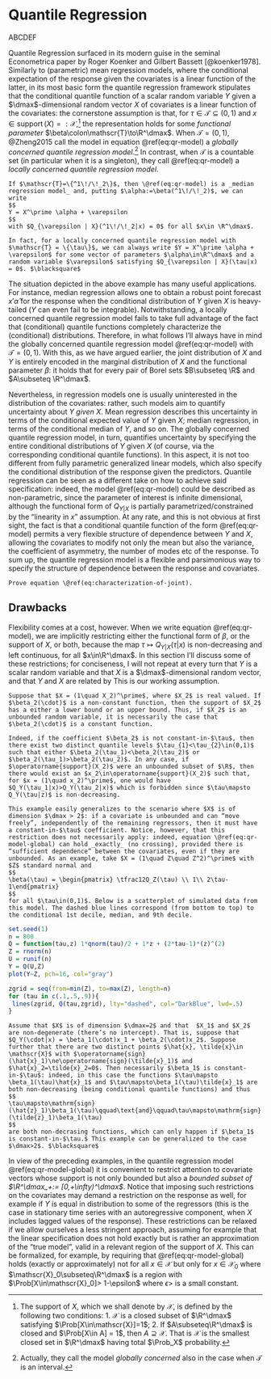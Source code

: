 # Quantile Regression
ABCDEF

Quantile Regression surfaced in its modern guise in the seminal Econometrica paper by Roger Koenker and Gilbert Bassett [@koenker1978]. Similarly to (parametric) mean regression models, where the conditional expectation of the response given the covariates is a linear function of the latter, in its most basic form the quantile regression framework stipulates that the conditional quantile function of a scalar random variable $Y$ given a $\dmax$-dimensional random vector $X$ of covariates is a linear function of the covariates: the cornerstone assumption is that, for $\tau\in \mathscr{T}\subseteq(0,1)$ and $x\in\operatorname{support}(X)=:\mathscr{X}$,^[The support of $X$, which we shall denote by $\mathscr{X}$, is defined by the following two conditions: 1. $\mathscr{X}$ is a closed subset of $\R^\dmax$ satisfying $\Prob[X\in\mathscr{X}]=1$; 2. If $A\subseteq\R^\dmax$ is closed and $\Prob[X\in A] = 1$, then $A\supseteq\mathscr{X}$. That is $\mathscr{X}$ is the smallest closed set in $\R^\dmax$ having total $\Prob_X$ probability.] the representation
\begin{equation}
Q_{Y|X}(\tau\,|\,x) = \sum_{d=1}^\dmax \beta_d(\tau) x_{d} \equiv x'\beta(\tau),
(\#eq:qr-model)
\end{equation}
holds for some _functional parameter_ $\beta\colon\mathscr{T}\to\R^\dmax$. When $\mathscr{T} = (0,1)$, @Zheng2015 call the model in equation \@ref(eq:qr-model) a _globally concerned quantile regression model_.^[Actually, they call the model _globally concerned_ also in the case when $\mathscr{T}$ is an interval.] In contrast, when $\mathscr{T}$ is a countable set (in particular when it is a singleton), they call \@ref(eq:qr-model) a _locally concerned quantile regression model_.

```example
If $\mathscr{T}=\{^1\!/\!_2\}$, then \@ref(eq:qr-model) is a _median regression model_ and, putting $\alpha:=\beta(^1\!/\!_2)$, we can write
$$
Y = X^\prime \alpha + \varepsilon
$$
with $Q_{\varepsilon | X}(^1\!/\!_2|x) = 0$ for all $x\in \R^\dmax$.

In fact, for a locally concerned quantile regression model with $\mathscr{T} = \{\tau\}$, we can always write $Y = X^\prime \alpha + \varepsilon$ for some vector of parameters $\alpha\in\R^\dmax$ and a random variable $\varepsilon$ satisfying $Q_{\varepsilon | X}(\tau|x) = 0$. $\blacksquare$

```

The situation depicted in the above example has many useful applications. For instance, median regression allows one to obtain a robust point forecast $x'\widehat{\alpha}$ for the response when the conditional distribution of $Y$ given $X$ is heavy-tailed ($Y$ can even fail to be integrable). Notwithstanding, a locally concerned quantile regression model fails to take full advantage of the fact that (conditional) quantile functions completely characterize the (conditional) distributions. Therefore, in what follows I'll always have in mind the globally concerned quantile regression model \@ref(eq:qr-model) with $\mathscr{T} = (0,1).$ With this, as we have argued earlier, the joint distribution of $X$ and $Y$ is entirely encoded in the marginal distribution of $X$ and the functional parameter $\beta$: it holds that
\begin{align}
\begin{split}
\Prob[Y\in B, X\in A] &= \int_{A}\int_0^1 \mathbb{I}[x'\beta(\tau)\in B]\,\dd\tau\,F_X(\dd x)\\
&= \int_0^1 \Prob[X'\beta(\tau)\in B, X\in A]\,\dd\tau
\end{split}
(\#eq:characterization-of-joint)
\end{align}
for every pair of Borel sets $B\subseteq \R$ and $A\subseteq \R^\dmax$.

Nevertheless, in regression models one is usually uninterested in the distribution of the covariates: rather, such models aim to quantify uncertainty about $Y$ _given_ $X.$ Mean regression describes this uncertainty in terms of the conditional expected value of $Y$ given $X$; median regression, in terms of the conditional median of $Y$, and so on. The globally concerned quantile regression model, in turn, quantifies uncertainty by specifying the entire conditional distributions of $Y$ given $X$ (of course, via the corresponding conditional quantile functions). In this aspect, it is not too different from fully parametric generalized linear models, which also specify the conditional distribution of the response given the predictors. Quantile regression can be seen as a different take on how to achieve said specification: indeed, the model \@ref(eq:qr-model) could be described as non-parametric, since the parameter of interest is infinite dimensional, although the functional form of $Q_{Y|X}$ is partially parametrized/constrained by the “linearity in $x$” assumption. At any rate, and this is not obvious at first sight, the fact is that a conditional quantile function of the form \@ref(eq:qr-model) permits a very flexible structure of dependence between $Y$ and $X$, allowing the covariates to modify not only the mean but also the variance, the coefficient of asymmetry, the number of modes etc of the response. To sum up, the quantile regression model is a flexible and parsimonious way to specify the structure of dependence between the response and covariates.

```exercise
Prove equation \@ref(eq:characterization-of-joint).
```

## Drawbacks
Flexibility comes at a cost, however. When we write equation \@ref(eq:qr-model), we are implicitly restricting either the functional form of $\beta$, or the support of $X$, or both, because the map $\tau\mapsto Q_{Y|X}(\tau|x)$ is non-decreasing and left continuous, for all $x\in\R^\dmax$. In this section I'll discuss some of these restrictions; for conciseness, I will not repeat at every turn that $Y$ is a scalar random variable and that $X$ is a $\dmax$-dimensional random vector, and that $Y$ and $X$ are related by
\begin{equation}
Q_{Y|X}(\tau|x) = x'\beta(\tau),\qquad \tau\in(0,1),\,x\in\R^\dmax.
(\#eq:qr-model-global)
\end{equation}
This is our working assumption.

```example
Suppose that $X = (1\quad X_2)^\prime$, where $X_2$ is real valued. If $\beta_2(\cdot)$ is a non-constant function, then the support of $X_2$ has a either a lower bound or an upper bound. Thus, if $X_2$ is an unbounded random variable, it is necessarily the case that $\beta_2(\cdot)$ is a constant function.

Indeed, if the coefficient $\beta_2$ is not constant-in-$\tau$, then there exist two distinct quantile levels $\tau_{1}<\tau_{2}\in(0,1)$ such that either $\beta_2(\tau_1)<\beta_2(\tau_2)$ or $\beta_2(\tau_1)>\beta_2(\tau_2)$. In any case, if $\operatorname{support}(X_2)$ were an unbounded subset of $\R$, then there would exist an $x_2\in\operatorname{support}(X_2)$ such that, for $x = (1\quad x_2)^\prime$, one would have $Q_Y(\tau_1|x)>Q_Y(\tau_2|x)$ which is forbidden since $\tau\mapsto Q_Y(\tau|z)$ is non-decreasing.

This example easily generalizes to the scenario where $X$ is of dimension $\dmax > 2$: if a covariate is unbounded and can “move freely”, independently of the remaining regressors, then it must have a constant-in-$\tau$ coefficient. Notice, however, that this restriction does not necessarily apply: indeed, equation \@ref(eq:qr-model-global) can hold _exactly_ (no crossing), provided there is “sufficient dependence” between the covariates, even if they are unbounded. As an example, take $X = (1\quad Z\quad Z^2)^\prime$ with $Z$ standard normal and
$$
\beta(\tau) = \begin{pmatrix} \tfrac12Q_Z(\tau) \\ 1\\ 2\tau-1\end{pmatrix}
$$
for all $\tau\in(0,1)$. Below is a scatterplot of simulated data from this model. The dashed blue lines correspond (from bottom to top) to the conditional 1st decile, median, and 9th decile.

```

```r
set.seed(1)
n = 800
Q = function(tau,z) 1*qnorm(tau)/2 + 1*z + (2*tau-1)*(z)^(2)
Z = rnorm(n)
U = runif(n)
Y = Q(U,Z)
plot(Y~Z, pch=16, col="gray")

zgrid = seq(from=min(Z), to=max(Z), length=n)
for (tau in c(.1,.5,.9)){
 lines(zgrid, Q(tau,zgrid), lty="dashed", col="DarkBlue", lwd=.5)
}

```

```example
Assume that $X$ is of dimension $\dmax=2$ and that  $X_1$ and $X_2$ are non-degenerate (there’s no intercept). That is, suppose that $Q_Y(\cdot|x) = \beta_1(\cdot)x_1 + \beta_2(\cdot)x_2$. Suppose further that there are two distinct points $\hat{x}, \tilde{x}\in \mathscr{X}$ with $\operatorname{sign}(\hat{x}_1)\ne\operatorname{sign}(\tilde{x}_1)$ and $\hat{x}_2=\tilde{x}_2=0$. Then necessarily $\beta_1$ is constant-in-$\tau$: indeed, in this case the functions $\tau\mapsto \beta_1(\tau)\hat{x}_1$ and $\tau\mapsto\beta_1(\tau)\tilde{x}_1$ are both non-decreasing (being conditional quantile functions) and thus
$$
\tau\mapsto\mathrm{sign}(\hat{z}_1)\beta_1(\tau)\qquad\text{and}\qquad\tau\mapsto\mathrm{sign}(\tilde{z}_1)\beta_1(\tau)
$$
are both non-decrasing functions, which can only happen if $\beta_1$ is constant-in-$\tau.$ This example can be generalized to the case $\dmax>2$. $\blacksquare$

```

In view of the preceding examples, in the quantile regression model \@ref(eq:qr-model-global) it is convenient to restrict attention to covariate vectors whose support is not only bounded but also a *bounded subset of $\R^\dmax_+:= [0,+\infty)^\dmax$*. Notice that imposing such restrictions on the covariates may demand a restriction on the response as well, for example if $Y$ is equal in distribution to some of the regressors (this is the case in stationary time series with an autoregressive component, when $X$ includes lagged values of the response). These restrictions can be relaxed if we allow ourselves a less stringent approach, assuming for example that the linear specification does not hold exactly but is rather an approximation of the “true model”, valid in a relevant region of the support of $X$. This can be formalized, for example, by requiring that \@ref(eq:qr-model-global) holds (exactly or approximately) not for all $x\in\mathscr{X}$ but only for $x\in\mathscr{X}_0$ where $\mathscr{X}_0\subseteq\R^\dmax$ is a region with $\Prob[X\in\mathscr{X}_0]> 1-\epsilon$ where $\epsilon>$ is a small constant.

<!---
# Quantile regression in time series

## Crossing
@koenker2005 points out that, in a time series framework, quantile crossing is a more stringent restriction, since under stationarity...
--->

